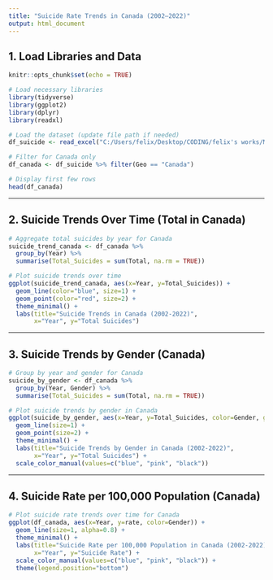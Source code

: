 ```yaml
---
title: "Suicide Rate Trends in Canada (2002–2022)"
output: html_document
---
```


## **1. Load Libraries and Data**

```r
knitr::opts_chunk$set(echo = TRUE)
```

```r
# Load necessary libraries
library(tidyverse)
library(ggplot2)
library(dplyr)
library(readxl)
```

```r
# Load the dataset (update file path if needed)
df_suicide <- read_excel("C:/Users/felix/Desktop/CODING/felix's works/Mental-Health-On-Suicide-Rates-Trend-Analysis-Prediction/datasets/processed/suicide rate.xlsx")

# Filter for Canada only
df_canada <- df_suicide %>% filter(Geo == "Canada")

# Display first few rows
head(df_canada)
```

---

## **2. Suicide Trends Over Time (Total in Canada)**
```r
# Aggregate total suicides by year for Canada
suicide_trend_canada <- df_canada %>%
  group_by(Year) %>%
  summarise(Total_Suicides = sum(Total, na.rm = TRUE))

# Plot suicide trends over time
ggplot(suicide_trend_canada, aes(x=Year, y=Total_Suicides)) +
  geom_line(color="blue", size=1) +
  geom_point(color="red", size=2) +
  theme_minimal() +
  labs(title="Suicide Trends in Canada (2002-2022)",
       x="Year", y="Total Suicides")
```

---

## **3. Suicide Trends by Gender (Canada)**
```r
# Group by year and gender for Canada
suicide_by_gender <- df_canada %>%
  group_by(Year, Gender) %>%
  summarise(Total_Suicides = sum(Total, na.rm = TRUE))

# Plot suicide trends by gender in Canada
ggplot(suicide_by_gender, aes(x=Year, y=Total_Suicides, color=Gender, group=Gender)) +
  geom_line(size=1) +
  geom_point(size=2) +
  theme_minimal() +
  labs(title="Suicide Trends by Gender in Canada (2002-2022)",
       x="Year", y="Total Suicides") +
  scale_color_manual(values=c("blue", "pink", "black"))
```

---

## **4. Suicide Rate per 100,000 Population (Canada)**
```r
# Plot suicide rate trends over time for Canada
ggplot(df_canada, aes(x=Year, y=rate, color=Gender)) +
  geom_line(size=1, alpha=0.8) +
  theme_minimal() +
  labs(title="Suicide Rate per 100,000 Population in Canada (2002-2022)",
       x="Year", y="Suicide Rate") +
  scale_color_manual(values=c("blue", "pink", "black")) +
  theme(legend.position="bottom")
```

